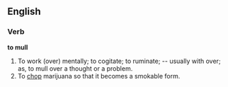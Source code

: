 ==English==

===Verb===

'''to mull'''

#To work (over) mentally; to cogitate; to ruminate; -- usually with over; as, to mull over a thought or a problem.
#To [[chop]] marijuana so that it becomes a smokable form.